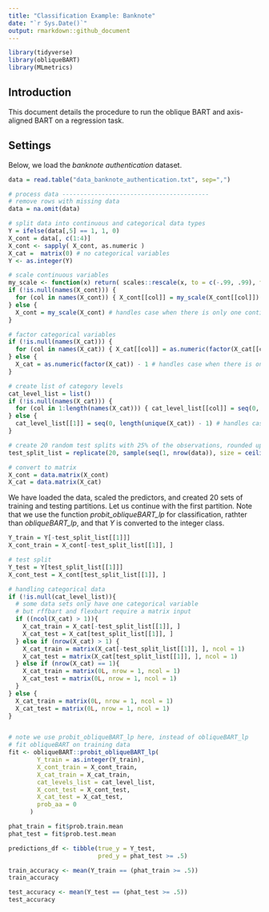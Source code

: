 ```yaml
---
title: "Classification Example: Banknote"
date: "`r Sys.Date()`"
output: rmarkdown::github_document
---
```


```r
library(tidyverse)
library(obliqueBART)
library(MLmetrics)
```
## Introduction

This document details the procedure to run the oblique BART and axis-aligned BART on a regression task.

## Settings

Below, we load the *banknote authentication* dataset. 

```r
data = read.table("data_banknote_authentication.txt", sep=",")

# process data -----------------------------------------
# remove rows with missing data
data = na.omit(data)

# split data into continuous and categorical data types
Y = ifelse(data[,5] == 1, 1, 0)
X_cont = data[, c(1:4)] 
X_cont <- sapply( X_cont, as.numeric )
X_cat =  matrix(0) # no categorical variables
Y <- as.integer(Y)

# scale continuous variables
my_scale <- function(x) return( scales::rescale(x, to = c(-.99, .99), from = range(x)) )
if (!is.null(names(X_cont))) {
  for (col in names(X_cont)) { X_cont[[col]] = my_scale(X_cont[[col]]) }
} else {
  X_cont = my_scale(X_cont) # handles case when there is only one continuous variable
}

# factor categorical variables
if (!is.null(names(X_cat))) {
  for (col in names(X_cat)) { X_cat[[col]] = as.numeric(factor(X_cat[[col]])) - 1 }
} else {
  X_cat = as.numeric(factor(X_cat)) - 1 # handles case when there is only one categorical variable
}

# create list of category levels
cat_level_list = list()
if (!is.null(names(X_cat))) {
  for (col in 1:length(names(X_cat))) { cat_level_list[[col]] = seq(0, length(unique(X_cat[, col])) - 1) }
} else {
  cat_level_list[[1]] = seq(0, length(unique(X_cat)) - 1) # handles case when there is only one categorical variable
}

# create 20 random test splits with 25% of the observations, rounded up
test_split_list = replicate(20, sample(seq(1, nrow(data)), size = ceiling(nrow(data) / 4), replace = FALSE), simplify = FALSE)

# convert to matrix
X_cont = data.matrix(X_cont)
X_cat = data.matrix(X_cat)
```

We have loaded the data, scaled the predictors, and created 20 sets of training and testing partitions. Let us continue with the first partition. Note that we use the function *probit_obliqueBART_lp* for classification, rathter than *obliqueBART_lp*, and that $Y$ is converted to the integer class.

```r
Y_train = Y[-test_split_list[[1]]]
X_cont_train = X_cont[-test_split_list[[1]], ]

# test split
Y_test = Y[test_split_list[[1]]]
X_cont_test = X_cont[test_split_list[[1]], ]

# handling categorical data
if (!is.null(cat_level_list)){
  # some data sets only have one categorical variable
  # but rffbart and flexbart require a matrix input
  if ((ncol(X_cat) > 1)){
    X_cat_train = X_cat[-test_split_list[[1]], ]
    X_cat_test = X_cat[test_split_list[[1]], ]
  } else if (nrow(X_cat) > 1) {
    X_cat_train = matrix(X_cat[-test_split_list[[1]], ], ncol = 1)
    X_cat_test = matrix(X_cat[test_split_list[[1]], ], ncol = 1)
  } else if (nrow(X_cat) == 1){
    X_cat_train = matrix(0L, nrow = 1, ncol = 1)
    X_cat_test = matrix(0L, nrow = 1, ncol = 1)
  }
} else {
  X_cat_train = matrix(0L, nrow = 1, ncol = 1)
  X_cat_test = matrix(0L, nrow = 1, ncol = 1)
}


# note we use probit_obliqueBART_lp here, instead of obliqueBART_lp
# fit obliqueBART on training data
fit <- obliqueBART::probit_obliqueBART_lp(
        Y_train = as.integer(Y_train),
        X_cont_train = X_cont_train,
        X_cat_train = X_cat_train,
        cat_levels_list = cat_level_list,
        X_cont_test = X_cont_test,
        X_cat_test = X_cat_test,
        prob_aa = 0
      )

phat_train = fit$prob.train.mean
phat_test = fit$prob.test.mean

predictions_df <- tibble(true_y = Y_test,
                         pred_y = phat_test >= .5)

train_accuracy <- mean(Y_train == (phat_train >= .5))
train_accuracy

test_accuracy <- mean(Y_test == (phat_test >= .5))
test_accuracy
```

